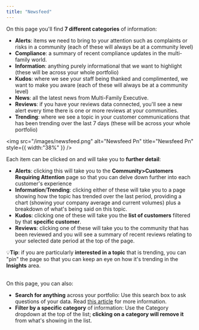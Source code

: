 ```yaml
---
title: "Newsfeed"
---
```


On this page you'll find **7 different categories** of information:

- **Alerts**: items we need to bring to your attention such as complaints or risks in a community (each of these will always be at a community level)
- **Compliance**: a summary of recent compliance updates in the multi-family world.
- **Information**: anything purely informational that we want to highlight (these will be across your whole portfolio)
- **Kudos**: where we see your staff being thanked and complimented, we want to make you aware (each of these will always be at a community level)
- **News**: all the latest news from Multi-Family Executive.
- **Reviews**: if you have your reviews data connected, you'll see a new alert every time there is one or more reviews at your communities.
- **Trending**: where we see a topic in your customer communications that has been trending over the last 7 days (these will be across your whole portfolio)

<img
  src="/images/newsfeed.png"
  alt="Newsfeed Pn"
  title="Newsfeed Pn"
  style={{ width:"38%" }}
/>

Each item can be clicked on and will take you to **further detail**:

- **Alerts**: clicking this will take you to the **Community\>Customers Requiring Attention** page so that you can delve down further into each customer's experience
- **Information**/**Trending**: clicking either of these will take you to a page showing how the topic has trended over the last period, providing a chart (showing your company average and current volumes) plus a breakdown of what's being said on this topic. 
- **Kudos**: clicking one of these will take you the **list of customers** filtered by that **specific customer**.
- **Reviews**: clicking one of these will take you to the community that has been reviewed and you will see a summary of recent reviews relating to your selected date period at the top of the page.

💡**Tip**: if you are particularly **interested in a topic** that is trending, you can "pin" the page so that you can keep an eye on how it's trending in the **Insights** area.

\
On this page, you can also:

- **Search for anything** across your portfolio: Use this search box to ask questions of your data. Read [<u>this article</u>](https://intercom.help/travtus-d83752c4176c/en/articles/9168049-smart-search) for more information.
- **Filter by a specific category** of information: Use the Category dropdown at the top of the list; **clicking on a category will remove it** from what's showing in the list.